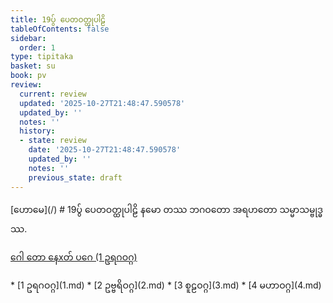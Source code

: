 ```yaml
---
title: 19ပွ် ပေတဝတ္ထုပါဠိ
tableOfContents: false
sidebar:
  order: 1
type: tipitaka
basket: su
book: pv
review:
  current: review
  updated: '2025-10-27T21:48:47.590578'
  updated_by: ''
  notes: ''
  history:
  - state: review
    date: '2025-10-27T21:48:47.590578'
    updated_by: ''
    notes: ''
    previous_state: draft
---
```



<ReviewStatus review={frontmatter.review} showDetails={true} />

<HypothesisAnnotation frontmatter={frontmatter} />

<Paragraph type="center" book="pv">
[ဟောမေ](/)
</Paragraph>

<Paragraph type="center" book="pv">
# 19ပွ် ပေတဝတ္ထုပါဠိ
</Paragraph>

<Paragraph number="1" type="center" book="pv">
နမော တဿ ဘဂဝတော အရဟတော သမ္မာသမ္ဗုဒ္ဓဿ.

[ဂေါ တော နေxတ် ပဂေ (1 ဥရဂဝဂ္ဂ)](1.md)



</Paragraph>

<TableOfContents book="pv" section="19">
* [1 ဥရဂဝဂ္ဂ](1.md)
* [2 ဥဗ္ဗရိဝဂ္ဂ](2.md)
* [3 စူဠဝဂ္ဂ](3.md)
* [4 မဟာဝဂ္ဂ](4.md)
</TableOfContents>